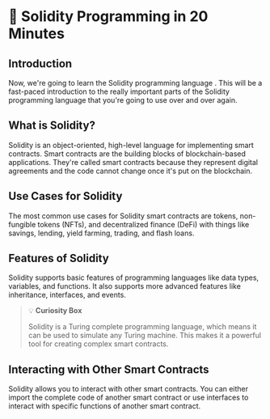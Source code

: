 # 📝 Solidity Programming in 20 Minutes

## Introduction

Now, we're going to learn the Solidity programming language . This will be a fast-paced introduction to the really important parts of the Solidity programming language that you're going to use over and over again.

## What is Solidity?

Solidity is an object-oriented, high-level language for implementing smart contracts. Smart contracts are the building blocks of blockchain-based applications. They're called smart contracts because they represent digital agreements and the code cannot change once it's put on the blockchain.

## Use Cases for Solidity

The most common use cases for Solidity smart contracts are tokens, non-fungible tokens (NFTs), and decentralized finance (DeFi) with things like savings, lending, yield farming, trading, and flash loans.

## Features of Solidity

Solidity supports basic features of programming languages like data types, variables, and functions. It also supports more advanced features like inheritance, interfaces, and events.

> 💡 **Curiosity Box**
>
> Solidity is a Turing complete programming language, which means it can be used to simulate any Turing machine. This makes it a powerful tool for creating complex smart contracts.

## Interacting with Other Smart Contracts

Solidity allows you to interact with other smart contracts. You can either import the complete code of another smart contract or use interfaces to interact with specific functions of another smart contract.

